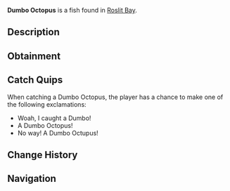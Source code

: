 {{FishInfobox
|image          = Dumbo Octopus.png
|rarity         = Legendary
|sea            = First Sea
|location       = [[Roslit Bay]]
|sublocation    = Coral Reef
|sources        = Fishing Rod
|radar_location = 
|prog_speed     = -15
|xp             = 400
|weather        = Rain
|time           = 
|season         = Winter
|bait           = Worm
|base_weight    = 4
|base_value     = 900
|weight_range   = 2.5
|base_chance    = 0.1
|base_resil     = 30
}}
'''Dumbo Octopus''' is a {{Rarity|Legendary}} fish found in [[Roslit Bay]].

== Description ==
{{Description|The Dumbo Octopus is a deep-sea dweller, named for its ear like fins that resemble the ears of Disney's famous elephant character. With a soft, gelatinous body and gentle movements, it glides through the oceans and coral reefs of Roslit Bay.|Bestiary Entry}}

== Obtainment ==
{{Description|Caught in Roslit Bays coral reef.|Bestiary Hint}}
{{Fish Availability|
Roslit Bay/Coral Reef
Roslit Bay/Surrounding Ocean
|top_rods      = 
Leviathan's Fang Rod\70217.4\207609.5;
Trident Rod\61972.16\196772.32;
Free Spirit Rod\58526.59\185832.03;
Great Rod of Oscar\48248.03\115942.49;
No-Life Rod\47325.34\142795.57;
Flimsy Rod\29658.68\110020.44;
Training Rod\29768.87\119874.1;
Lucky Rod\28470.07\97893.12;
Azure Of Lagoon\41106.46\144311.01;
Firefly Rod\39972.58\135575.3;
Ethereal Prism Rod\47072.5\120506.92;
Astralhook Rod\46975.26\120585.03;
Seraphic Rod\46364.91\123361.35;
Rod Of The Forgotten Fang\43327.76\120713.21;
Challenger's Rod\42718.07\123749.88;
Rod Of The Depths\39075.36\110373.37;
Zeus Rod\39028.1\114856.7;
Verdant Shear Rod\38606.89\111502.31;
Rod Of The Exalted One\37816.76\111825.3;
Blazebringer Rod\37120.74\109896.45;
Depthseeker Rod\35740.47\105133.5;
Avalanche Rod\32175.23\97158.78;
Volcanic Rod\30421.86\101272.93;
Steady Rod\12177.76\51207.29
|recommended   = Trident Rod
}}

== Catch Quips ==
When catching a Dumbo Octopus, the player has a chance to make one of the following exclamations:
* Woah, I caught a Dumbo!
* A Dumbo Octopus!
* No way! A Dumbo Octupus!

== Change History ==
{{Change History|{{subst:Current Version}}}}

== Navigation ==
{{Fish Navbox|Roslit Bay}}